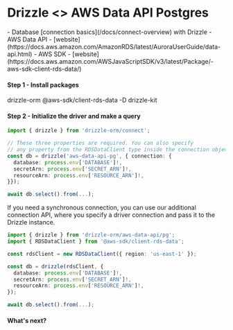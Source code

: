 
# Drizzle \<\> AWS Data API Postgres

<Prerequisites>
- Database [connection basics](/docs/connect-overview) with Drizzle
- AWS Data API - [website](https://docs.aws.amazon.com/AmazonRDS/latest/AuroraUserGuide/data-api.html)
- AWS SDK - [website](https://docs.aws.amazon.com/AWSJavaScriptSDK/v3/latest/Package/-aws-sdk-client-rds-data/)
</Prerequisites>

#### Step 1 - Install packages
<Npm>
drizzle-orm @aws-sdk/client-rds-data
-D drizzle-kit
</Npm>

#### Step 2 - Initialize the driver and make a query
```typescript copy
import { drizzle } from 'drizzle-orm/connect';

// These three properties are required. You can also specify
// any property from the RDSDataClient type inside the connection object.
const db = drizzle('aws-data-api-pg', { connection: {
  database: process.env['DATABASE']!,
  secretArn: process.env['SECRET_ARN']!,
  resourceArn: process.env['RESOURCE_ARN']!,
}});

await db.select().from(...);
```

If you need a synchronous connection, you can use our additional connection API, 
where you specify a driver connection and pass it to the Drizzle instance.

```typescript copy
import { drizzle } from 'drizzle-orm/aws-data-api/pg';
import { RDSDataClient } from '@aws-sdk/client-rds-data';

const rdsClient = new RDSDataClient({ region: 'us-east-1' });

const db = drizzle(rdsClient, {
  database: process.env['DATABASE']!,
  secretArn: process.env['SECRET_ARN']!,
  resourceArn: process.env['RESOURCE_ARN']!,
});

await db.select().from(...);
```

#### What's next?

<WhatsNextPostgres/>